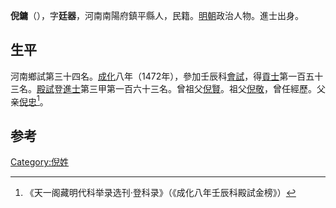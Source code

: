 '''倪鏞'''（{{bd|1440年||？}}），字'''廷器'''，河南南陽府鎮平縣人，民籍。[[明朝|明朝]]政治人物。進士出身。

==生平==
河南鄉試第三十四名。[[成化|成化]]八年（1472年），參加壬辰科[[會試|會試]]，得[[貢士|貢士]]第一百五十三名。[[殿試|殿試]]登[[進士|進士]]第三甲第一百六十三名。曾祖父[[倪賢|倪賢]]。祖父[[倪敬|倪敬]]，曾任經歷。父亲[[倪忠|倪忠]]<ref>《天一阁藏明代科举录选刊·登科录》（《成化八年壬辰科殿試金榜》）</ref>。

==参考==
{{reflist}}
{{明朝人物小作品}}
{{成化八年壬辰科殿試金榜}}
{{Authority control}}
{{DEFAULTSORT:N}}
[[Category:倪姓|Category:倪姓]]